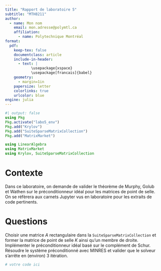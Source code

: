 ```yaml
---
title: "Rapport de laboratoire 5"
subtitle: "MTH8211"
author:
  - name: Mon nom
    email: mon.adresse@polymtl.ca
    affiliation:
      - name: Polytechnique Montréal
format:
  pdf:
    keep-tex: false
    documentclass: article
    include-in-header:
      - text: |
            \usepackage{xspace}
            \usepackage[francais]{babel}
    geometry:
      - margin=1in
    papersize: letter
    colorlinks: true
    urlcolor: blue
engine: julia
---
```


```julia
#| output: false
using Pkg
Pkg.activate("labo5_env")
Pkg.add("Krylov")
Pkg.add("SuiteSparseMatrixCollection")
Pkg.add("MatrixMarket")

using LinearAlgebra
using MatrixMarket
using Krylov, SuiteSparseMatrixCollection
```

# Contexte

Dans ce laboratoire, on demande de valider le théorème de Murphy, Golub et Wathen sur le préconditionneur idéal pour les matrices de point de selle.
On se réfèrera aux carnets Jupyter vus en laboratoire pour les extraits de code pertinents.

# Questions

Choisir une matrice $A$ rectangulaire dans la `SuiteSparseMatrixCollection` et former la matrice de point de selle $K$ ainsi qu'un membre de droite.
Implémenter le préconditionneur idéal basé sur le complément de Schur.
Résoudre le système préconditionné avec MINRES et valider que le solveur s'arrête en (environ) 3 itération.

```julia
# votre code ici
```

